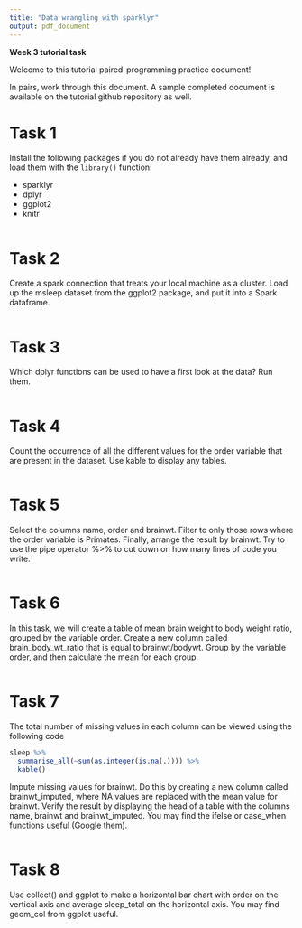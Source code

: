 ```yaml
---
title: "Data wrangling with sparklyr"
output: pdf_document
---
```


**Week 3 tutorial task**

Welcome to this tutorial paired-programming practice document! 

In pairs, work through this document. A sample completed document is available on the tutorial github repository as well.


# Task 1 

Install the following packages if you do not already have them already, and load them with the `library()` function: 

* sparklyr 
* dplyr 
* ggplot2
* knitr 

```r

```


# Task 2

Create a spark connection that treats your local machine as a cluster. Load up the msleep dataset from the ggplot2 package, and put it into a Spark dataframe.

```r

```


# Task 3

Which dplyr functions can be used to have a first look at the data? Run them.

```r

```


# Task 4

Count the occurrence of all the different values for the order variable that are
present in the dataset. Use kable to display any tables.

```r

```

# Task 5

Select the columns name, order and brainwt. Filter to only those rows where
the order variable is Primates. Finally, arrange the result by brainwt. 
Try to use the pipe operator %>% to cut down on how many lines of code you write.

```r

```


# Task 6

In this task, we will create a table of mean brain weight to body weight ratio,
grouped by the variable order.
Create a new column called brain_body_wt_ratio that is equal to brainwt/bodywt.
Group by the variable order, and then calculate the mean for each group.

```r

```


# Task 7

The total number of missing values in each column can be viewed using the following code

```r
sleep %>%
  summarise_all(~sum(as.integer(is.na(.)))) %>%
  kable()
```

Impute missing values for brainwt. Do this by creating a new column called
brainwt_imputed, where NA values are replaced with the mean value for brainwt.
Verify the result by displaying the head of a table with the columns name, 
brainwt and brainwt_imputed. You may find the ifelse or case_when functions
useful (Google them).

```r

```


# Task 8

Use collect() and ggplot to make a horizontal bar chart with order on the vertical axis and average sleep_total on the horizontal axis.
You may find geom_col from ggplot useful.

```r

```

